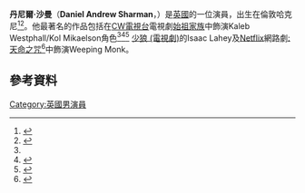 {{Infobox person
|name           = 丹尼爾·沙曼<br>Daniel Sharman
|image          = Daniel Sharman by Gage Skidmore 2.jpg
|caption        = 2017年[[聖地牙哥國際漫畫展|聖地牙哥國際漫畫展]]
|imagesize      = 
|birth_name     = Daniel Andrew Sharman
|birth_date     = {{birth date and age|1986|4|25|df=y}}
|birth_place    = 英格蘭[[倫敦|倫敦]][[哈克尼倫敦自治市|哈克尼]]
|othername      =
|occupation     = 演員
|years_active   = 1995–現在
}}

'''丹尼爾·沙曼'''（'''Daniel Andrew Sharman'''，{{bd|1986年|4月25日}}）是[[英國|英國]]的一位演員，出生在倫敦哈克尼<ref>{{cite web|url=http://namesdatabase.com/people/SHARMAN/DANIEL/23981426|title=Mill Hill School Foundation|accessdate=25 August 2012|deadurl=yes|archiveurl=https://web.archive.org/web/20131229100343/http://namesdatabase.com/people/SHARMAN/DANIEL/23981426|archivedate=2013年12月29日}}</ref><ref name="docstoc1">{{cite web|url=http://www.docstoc.com/docs/47736189/DANIEL-SHARMAN|title=Daniel Sharman Official CV|work=LAMDA|accessdate=25 August 2012|archive-date=2015-06-26|archive-url=https://web.archive.org/web/20150626115707/http://www.docstoc.com/docs/47736189/DANIEL-SHARMAN|dead-url=no}}</ref>。他最著名的作品包括在[[CW電視台|CW電視台]]電視劇[[始祖家族|始祖家族]]中飾演Kaleb Westphall/Kol Mikaelson角色<ref name="docstoc1"/><ref>{{cite web|url=http://www.ohlalamag.com/en/2011/12/ohlala-daniel-sharman-by-mitchell-nguyen-mccormack-for-august-man.html|title=Achieving Immortality|last=Anwar|first=Kamarul|date=January 2012|work=August Man|accessdate=25 August 2012|archive-url=https://web.archive.org/web/20160422092110/http://www.ohlalamag.com/en/2011/12/ohlala-daniel-sharman-by-mitchell-nguyen-mccormack-for-august-man.html|archive-date=2016-04-22|dead-url=yes}}</ref><ref>{{cite web|url=http://www.screendaily.com/reports/stars-of-tomorrow/daniel-sharman/5029119.article|title=Stars of Tomorrow: Daniel Sharman|date=30 June 2011|work=Screen Daily|accessdate=25 August 2012|archive-date=2015-06-27|archive-url=https://web.archive.org/web/20150627054657/http://www.screendaily.com/reports/stars-of-tomorrow/daniel-sharman/5029119.article|dead-url=no}}</ref> [[少狼_(電視劇)|少狼 (電視劇)]]的Isaac Lahey及[[Netflix|Netflix]]網路劇<u>[[:天命之咒|:天命之咒]]</u><ref>{{Cite web|title=天命之咒 - 維基百科，自由的百科全書|url=https://zh.wikipedia.org/wiki/%E5%A4%A9%E5%91%BD%E4%B9%8B%E5%92%92|accessdate=2020-08-18|work=zh.wikipedia.org|language=zh-TW|archive-date=2020-11-26|archive-url=https://web.archive.org/web/20201126062028/https://zh.wikipedia.org/wiki/%E5%A4%A9%E5%91%BD%E4%B9%8B%E5%92%92|dead-url=no}}</ref>中飾演Weeping Monk。

==參考資料==
{{reflist}}
[[Category:英國男演員|Category:英國男演員]]